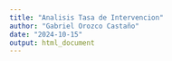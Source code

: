 ```yaml
---
title: "Analisis Tasa de Intervencion"
author: "Gabriel Orozco Castaño"
date: "2024-10-15"
output: html_document
---
```




